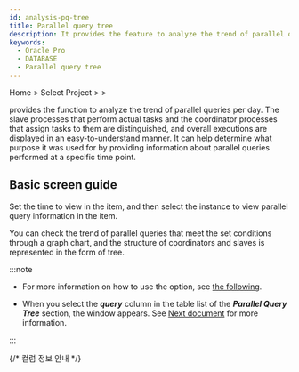 ```yaml
---
id: analysis-pq-tree
title: Parallel query tree
description: It provides the feature to analyze the trend of parallel queries occurred during the day.
keywords:
  - Oracle Pro
  - DATABASE
  - Parallel query tree
---
```


Home &gt; Select Project &gt; <Cmdname sid="side_analysis" className="uitext" /> &gt; <Cmdname sid="side_dbPqTree" className="uitext" />

<Cmdname sid="side_dbPqTree" className="uitext" /> provides the function to analyze the trend of parallel queries per day. The slave processes that perform actual tasks and the coordinator processes that assign tasks to them are distinguished, and overall executions are displayed in an easy-to-understand manner. It can help determine what purpose it was used for by providing information about parallel queries performed at a specific time point.

## Basic screen guide

<ImgLang img="db-pq-tree-oracle-pro.png" desc="Parallel query tree" />

Set the time to view in the <Cmdname sid="time" className="uitext" /> item, and then select the instance to view parallel query information in the <Cmdname sid="instance" className="uitext" /> item.

You can check the trend of parallel queries that meet the set conditions through a graph chart, and the structure of coordinators and slaves is represented in the form of tree.

:::note

- For more information on how to use the <Cmdname sid="time" className="uitext" /> option, see [the following](usage-ui#timeselector).

- When you select the ***query*** column in the table list of the ***Parallel Query Tree*** section, the <Cmdname sid="TTL06224" className="uitext" /> window appears. See [Next document](usage-ui#query-details) for more information.

:::

{/* 컬럼 정보 안내 */}

<Oraclecolumn level={2} />

